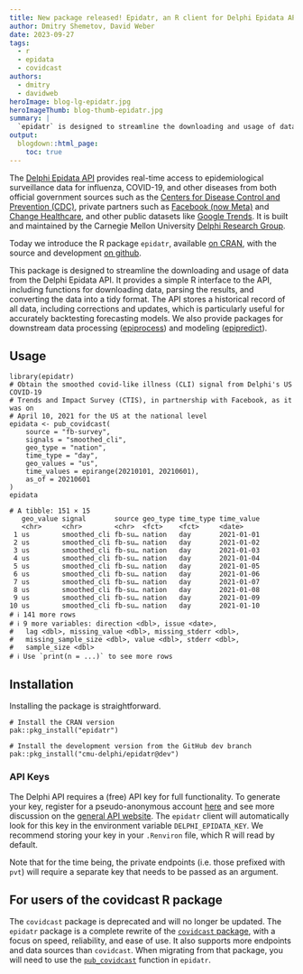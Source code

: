 ```yaml
---
title: New package released! Epidatr, an R client for Delphi Epidata API
author: Dmitry Shemetov, David Weber
date: 2023-09-27
tags:
  - r
  - epidata
  - covidcast
authors:
  - dmitry
  - davidweb
heroImage: blog-lg-epidatr.jpg
heroImageThumb: blog-thumb-epidatr.jpg
summary: |
  `epidatr` is designed to streamline the downloading and usage of data from the [Delphi Epidata API](https://cmu-delphi.github.io/delphi-epidata/). It provides a simple R interface to the API, including functions for downloading data, parsing the results, and converting the data into a tidy format.
output:
  blogdown::html_page:
    toc: true
---
```


The [Delphi Epidata API](https://cmu-delphi.github.io/delphi-epidata/) provides
real-time access to epidemiological surveillance data for influenza, COVID-19,
and other diseases from both official government sources such as the [Centers
for Disease Control and Prevention
(CDC)](https://www.cdc.gov/datastatistics/index.html), private partners such as
[Facebook (now
Meta)](https://delphi.cmu.edu/blog/2020/08/26/covid-19-symptom-surveys-through-facebook/)
and [Change Healthcare](https://www.changehealthcare.com/), and other public
datasets like [Google
Trends](https://console.cloud.google.com/marketplace/product/bigquery-public-datasets/covid19-search-trends).
It is built and maintained by the Carnegie Mellon University [Delphi Research
Group](https://delphi.cmu.edu/).

Today we introduce the R package `epidatr`, available [on
CRAN](https://cloud.r-project.org/web/packages/epidatr/index.html), with the
source and development [on github](https://github.com/cmu-delphi/epidatr).

This package is designed to streamline the downloading and usage of data from
the Delphi Epidata API. It provides a simple R interface to the API, including
functions for downloading data, parsing the results, and converting the data
into a tidy format. The API stores a historical record of all data, including
corrections and updates, which is particularly useful for accurately backtesting
forecasting models. We also provide packages for downstream data processing
([epiprocess](https://github.com/cmu-delphi/epiprocess)) and modeling
([epipredict](https://github.com/cmu-delphi/epipredict)).

## Usage

```
library(epidatr)
# Obtain the smoothed covid-like illness (CLI) signal from Delphi's US COVID-19
# Trends and Impact Survey (CTIS), in partnership with Facebook, as it was on
# April 10, 2021 for the US at the national level
epidata <- pub_covidcast(
    source = "fb-survey",
    signals = "smoothed_cli",
    geo_type = "nation",
    time_type = "day",
    geo_values = "us",
    time_values = epirange(20210101, 20210601),
    as_of = 20210601
)
epidata
```

```
# A tibble: 151 × 15
   geo_value signal       source geo_type time_type time_value
   <chr>     <chr>        <chr>  <fct>    <fct>     <date>
 1 us        smoothed_cli fb-su… nation   day       2021-01-01
 2 us        smoothed_cli fb-su… nation   day       2021-01-02
 3 us        smoothed_cli fb-su… nation   day       2021-01-03
 4 us        smoothed_cli fb-su… nation   day       2021-01-04
 5 us        smoothed_cli fb-su… nation   day       2021-01-05
 6 us        smoothed_cli fb-su… nation   day       2021-01-06
 7 us        smoothed_cli fb-su… nation   day       2021-01-07
 8 us        smoothed_cli fb-su… nation   day       2021-01-08
 9 us        smoothed_cli fb-su… nation   day       2021-01-09
10 us        smoothed_cli fb-su… nation   day       2021-01-10
# ℹ 141 more rows
# ℹ 9 more variables: direction <dbl>, issue <date>,
#   lag <dbl>, missing_value <dbl>, missing_stderr <dbl>,
#   missing_sample_size <dbl>, value <dbl>, stderr <dbl>,
#   sample_size <dbl>
# ℹ Use `print(n = ...)` to see more rows
```

## Installation

Installing the package is straightforward.

```
# Install the CRAN version
pak::pkg_install("epidatr")

# Install the development version from the GitHub dev branch
pak::pkg_install("cmu-delphi/epidatr@dev")
```

### API Keys

The Delphi API requires a (free) API key for full functionality. To generate
your key, register for a pseudo-anonymous account
[here](https://api.delphi.cmu.edu/epidata/admin/registration_form) and see more
discussion on the [general API
website](https://cmu-delphi.github.io/delphi-epidata/api/api_keys.html). The
`epidatr` client will automatically look for this key in the environment
variable `DELPHI_EPIDATA_KEY`. We recommend storing your key in your `.Renviron`
file, which R will read by default.

Note that for the time being, the private endpoints (i.e. those prefixed with
`pvt`) will require a separate key that needs to be passed as an argument.


## For users of the covidcast R package

The `covidcast` package is deprecated and will no longer be updated. The
`epidatr` package is a complete rewrite of the [`covidcast`
package](https://cmu-delphi.github.io/covidcast/covidcastR/), with a focus on
speed, reliability, and ease of use. It also supports more endpoints and data
sources than `covidcast`. When migrating from that package, you will need to use
the
[`pub_covidcast`](https://cmu-delphi.github.io/epidatr/reference/pub_covidcast.html)
function in `epidatr`.

